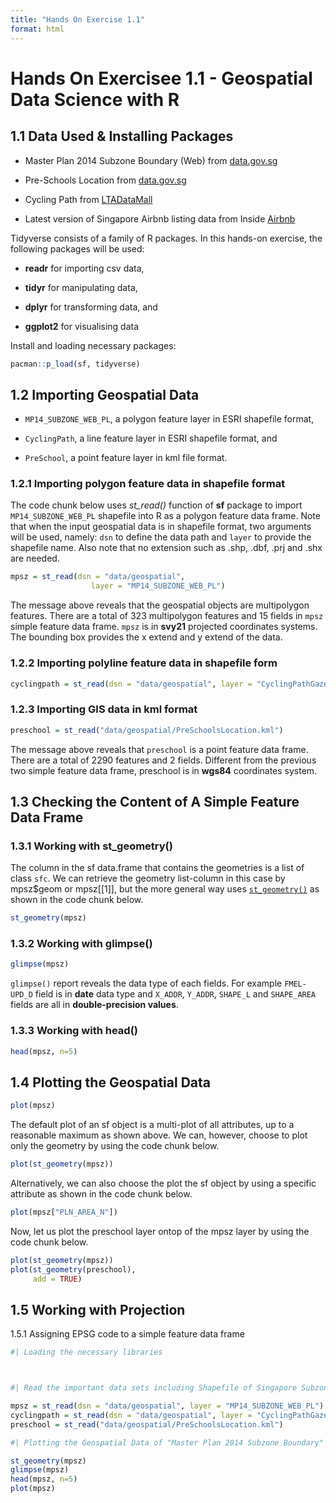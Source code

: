 ```yaml
---
title: "Hands On Exercise 1.1"
format: html
---
```


# Hands On Exercisee 1.1 - Geospatial Data Science with R

## 1.1 Data Used & Installing Packages

-   Master Plan 2014 Subzone Boundary (Web) from [data.gov.sg](data.gov.sg)

-   Pre-Schools Location from [data.gov.sg](data.gov.sg)

-   Cycling Path from [LTADataMall](https://datamall.lta.gov.sg/content/datamall/en.html)

-   Latest version of Singapore Airbnb listing data from Inside [Airbnb](https://insideairbnb.com/get-the-data/)

::: callout-note
Tidyverse consists of a family of R packages. In this hands-on exercise, the following packages will be used:

-   **readr** for importing csv data,

-   **tidyr** for manipulating data,

-   **dplyr** for transforming data, and

-   **ggplot2** for visualising data
:::

Install and loading necessary packages:

```r
pacman::p_load(sf, tidyverse)
```

## 1.2 Importing Geospatial Data

-   `MP14_SUBZONE_WEB_PL`, a polygon feature layer in ESRI shapefile format,

-   `CyclingPath`, a line feature layer in ESRI shapefile format, and

-   `PreSchool`, a point feature layer in kml file format.

### 1.2.1 Importing polygon feature data in shapefile format

The code chunk below uses *st_read()* function of **sf** package to import `MP14_SUBZONE_WEB_PL` shapefile into R as a polygon feature data frame. Note that when the input geospatial data is in shapefile format, two arguments will be used, namely: `dsn` to define the data path and `layer` to provide the shapefile name. Also note that no extension such as .shp, .dbf, .prj and .shx are needed.

```r
mpsz = st_read(dsn = "data/geospatial", 
                  layer = "MP14_SUBZONE_WEB_PL")
```

The message above reveals that the geospatial objects are multipolygon features. There are a total of 323 multipolygon features and 15 fields in `mpsz` simple feature data frame. `mpsz` is in **svy21** projected coordinates systems. The bounding box provides the x extend and y extend of the data.

### 1.2.2 Importing polyline feature data in shapefile form

```r
cyclingpath = st_read(dsn = "data/geospatial", layer = "CyclingPathGazette")
```

### 1.2.3 Importing GIS data in kml format

```r
preschool = st_read("data/geospatial/PreSchoolsLocation.kml")
```

The message above reveals that `preschool` is a point feature data frame. There are a total of 2290 features and 2 fields. Different from the previous two simple feature data frame, preschool is in **wgs84** coordinates system.

## 1.3 Checking the Content of A Simple Feature Data Frame

### 1.3.1 Working with st_geometry()

The column in the sf data.frame that contains the geometries is a list of class `sfc`. We can retrieve the geometry list-column in this case by mpsz\$geom or mpsz\[\[1\]\], but the more general way uses [`st_geometry()`](https://r-spatial.github.io/sf/reference/st_geometry.html) as shown in the code chunk below.

```r
st_geometry(mpsz)
```

### 1.3.2 Working with glimpse()

```r
glimpse(mpsz)
```

`glimpse()` report reveals the data type of each fields. For example `FMEL-UPD_D` field is in **date** data type and `X_ADDR`, `Y_ADDR`, `SHAPE_L` and `SHAPE_AREA` fields are all in **double-precision values**.

### 1.3.3 Working with head()

```r
head(mpsz, n=5)
```

## 1.4 Plotting the Geospatial Data

```r
plot(mpsz)
```

The default plot of an sf object is a multi-plot of all attributes, up to a reasonable maximum as shown above. We can, however, choose to plot only the geometry by using the code chunk below.

```r
plot(st_geometry(mpsz))
```

Alternatively, we can also choose the plot the sf object by using a specific attribute as shown in the code chunk below.

```r
plot(mpsz["PLN_AREA_N"])
```

Now, let us plot the preschool layer ontop of the mpsz layer by using the code chunk below.

```r
plot(st_geometry(mpsz))
plot(st_geometry(preschool), 
     add = TRUE)
```

## 1.5 Working with Projection

1.5.1 Assigning EPSG code to a simple feature data frame

```r

#| Loading the necessary libraries



#| Read the important data sets including Shapefile of Singapore Subzone, Cycling Path and Preschool locations

mpsz = st_read(dsn = "data/geospatial", layer = "MP14_SUBZONE_WEB_PL")
cyclingpath = st_read(dsn = "data/geospatial", layer = "CyclingPathGazette")
preschool = st_read("data/geospatial/PreSchoolsLocation.kml")

#| Plotting the Geospatial Data of "Master Plan 2014 Subzone Boundary" 

st_geometry(mpsz)
glimpse(mpsz)
head(mpsz, n=5)
plot(mpsz)

```
